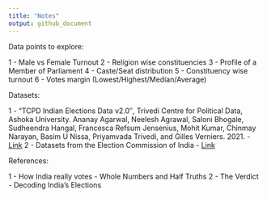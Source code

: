 ```yaml
---
title: "Notes"
output: github_document
---
```


Data points to explore:

1 - Male vs Female Turnout
2 - Religion wise constituencies
3 - Profile of a Member of Parliament
4 - Caste/Seat distribution
5 - Constituency wise turnout
6 - Votes margin (Lowest/Highest/Median/Average)

Datasets:

1 - “TCPD Indian Elections Data v2.0″, Trivedi Centre for Political Data, Ashoka University.
Ananay Agarwal, Neelesh Agrawal, Saloni Bhogale, Sudheendra Hangal, Francesca Refsum Jensenius, Mohit Kumar, Chinmay Narayan, Basim U Nissa, Priyamvada Trivedi, and Gilles Verniers. 2021. - [Link](https://tcpd.ashoka.edu.in/lok-dhaba/)
2 - Datasets from the Election Commission of India - [Link](https://eci.gov.in/)

 
References:

1 - How India really votes - Whole Numbers and Half Truths
2 - The Verdict - Decoding India's Elections
